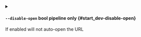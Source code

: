 
<details className="config-field -function" data-expandable="false">
<summary>

#### `--disable-open` <span className="config-field-type">bool</span> <span className="config-field-enum"></span> <span className="config-field-default -return"></span> <span className="config-field-required" data-required="false">pipeline only</span>  {#start_dev-disable-open}

If enabled will not auto-open the URL

</summary>



</details>
